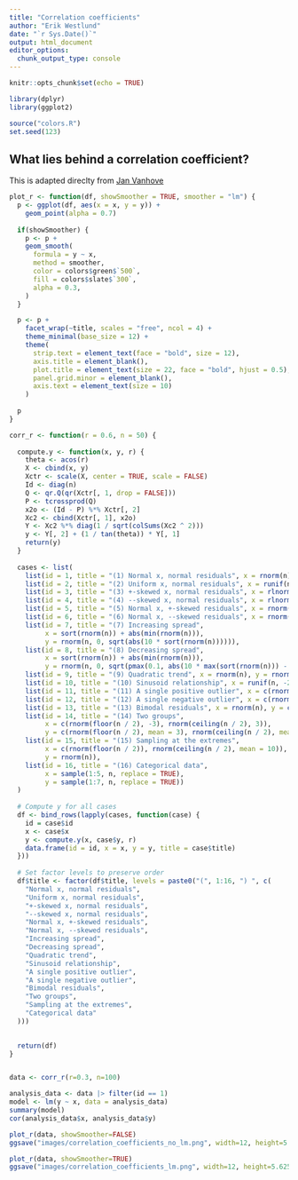 ```yaml
---
title: "Correlation coefficients"
author: "Erik Westlund"
date: "`r Sys.Date()`"
output: html_document
editor_options: 
  chunk_output_type: console
---
```


```r
knitr::opts_chunk$set(echo = TRUE)

library(dplyr)
library(ggplot2)

source("colors.R")
set.seed(123)
```

## What lies behind a correlation coefficient?

This is adapted direclty from [Jan Vanhove](https://janhove.github.io/posts/2016-11-21-what-correlations-look-like/)

```r

plot_r <- function(df, showSmoother = TRUE, smoother = "lm") {
  p <- ggplot(df, aes(x = x, y = y)) +
    geom_point(alpha = 0.7)
  
  if(showSmoother) {
    p <- p +
    geom_smooth(
      formula = y ~ x,
      method = smoother,
      color = colors$green$`500`,
      fill = colors$slate$`300`,
      alpha = 0.3,
    )
  }

  p <- p +
    facet_wrap(~title, scales = "free", ncol = 4) +
    theme_minimal(base_size = 12) +
    theme(
      strip.text = element_text(face = "bold", size = 12),
      axis.title = element_blank(),
      plot.title = element_text(size = 22, face = "bold", hjust = 0.5),
      panel.grid.minor = element_blank(),
      axis.text = element_text(size = 10)
    )
  
  p
}

corr_r <- function(r = 0.6, n = 50) {
  
  compute.y <- function(x, y, r) {
    theta <- acos(r)
    X <- cbind(x, y)
    Xctr <- scale(X, center = TRUE, scale = FALSE)
    Id <- diag(n)
    Q <- qr.Q(qr(Xctr[, 1, drop = FALSE]))
    P <- tcrossprod(Q)
    x2o <- (Id - P) %*% Xctr[, 2]
    Xc2 <- cbind(Xctr[, 1], x2o)
    Y <- Xc2 %*% diag(1 / sqrt(colSums(Xc2 ^ 2)))
    y <- Y[, 2] + (1 / tan(theta)) * Y[, 1]
    return(y)
  }
  
  cases <- list(
    list(id = 1, title = "(1) Normal x, normal residuals", x = rnorm(n), y = rnorm(n)),
    list(id = 2, title = "(2) Uniform x, normal residuals", x = runif(n, 0, 1), y = rnorm(n)),
    list(id = 3, title = "(3) +-skewed x, normal residuals", x = rlnorm(n, 5), y = rnorm(n)),
    list(id = 4, title = "(4) --skewed x, normal residuals", x = rlnorm(n, 5) * -1 + 5000, y = rnorm(n)),
    list(id = 5, title = "(5) Normal x, +-skewed residuals", x = rnorm(n), y = rlnorm(n, 5)),
    list(id = 6, title = "(6) Normal x, --skewed residuals", x = rnorm(n), y = -rlnorm(n, 5)),
    list(id = 7, title = "(7) Increasing spread", 
         x = sort(rnorm(n)) + abs(min(rnorm(n))), 
         y = rnorm(n, 0, sqrt(abs(10 * sort(rnorm(n)))))),
    list(id = 8, title = "(8) Decreasing spread", 
         x = sort(rnorm(n)) + abs(min(rnorm(n))), 
         y = rnorm(n, 0, sqrt(pmax(0.1, abs(10 * max(sort(rnorm(n))) - 10 * sort(rnorm(n))))))),
    list(id = 9, title = "(9) Quadratic trend", x = rnorm(n), y = rnorm(n) ^ 2),
    list(id = 10, title = "(10) Sinusoid relationship", x = runif(n, -2 * pi, 2 * pi), y = sin(runif(n, -2 * pi, 2 * pi))),
    list(id = 11, title = "(11) A single positive outlier", x = c(rnorm(n - 1), 10), y = c(rnorm(n - 1), 15)),
    list(id = 12, title = "(12) A single negative outlier", x = c(rnorm(n - 1), 10), y = c(rnorm(n - 1), -15)),
    list(id = 13, title = "(13) Bimodal residuals", x = rnorm(n), y = c(rnorm(floor(n / 2), mean = -3), rnorm(ceiling(n / 2), 3))),
    list(id = 14, title = "(14) Two groups", 
         x = c(rnorm(floor(n / 2), -3), rnorm(ceiling(n / 2), 3)), 
         y = c(rnorm(floor(n / 2), mean = 3), rnorm(ceiling(n / 2), mean = -3))),
    list(id = 15, title = "(15) Sampling at the extremes", 
         x = c(rnorm(floor(n / 2)), rnorm(ceiling(n / 2), mean = 10)), 
         y = rnorm(n)),
    list(id = 16, title = "(16) Categorical data", 
         x = sample(1:5, n, replace = TRUE), 
         y = sample(1:7, n, replace = TRUE))
  )
  
  # Compute y for all cases
  df <- bind_rows(lapply(cases, function(case) {
    id = case$id
    x <- case$x
    y <- compute.y(x, case$y, r)
    data.frame(id = id, x = x, y = y, title = case$title)
  }))
  
  # Set factor levels to preserve order
  df$title <- factor(df$title, levels = paste0("(", 1:16, ") ", c(
    "Normal x, normal residuals",
    "Uniform x, normal residuals",
    "+-skewed x, normal residuals",
    "--skewed x, normal residuals",
    "Normal x, +-skewed residuals",
    "Normal x, --skewed residuals",
    "Increasing spread",
    "Decreasing spread",
    "Quadratic trend",
    "Sinusoid relationship",
    "A single positive outlier",
    "A single negative outlier",
    "Bimodal residuals",
    "Two groups",
    "Sampling at the extremes",
    "Categorical data"
  )))
  

  return(df)
}


data <- corr_r(r=0.3, n=100)

analysis_data <- data |> filter(id == 1)
model <- lm(y ~ x, data = analysis_data)
summary(model)
cor(analysis_data$x, analysis_data$y)

plot_r(data, showSmoother=FALSE)
ggsave("images/correlation_coefficients_no_lm.png", width=12, height=5.625, dpi=300)

plot_r(data, showSmoother=TRUE)
ggsave("images/correlation_coefficients_lm.png", width=12, height=5.625, dpi=300)

```
